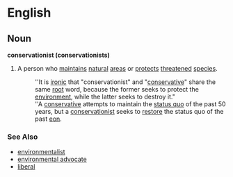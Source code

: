 =English=

==Noun==
'''conservationist (conservationists)'''

#A person who [[maintain]]s [[natural]] [[area]]s or [[protect]]s [[threaten]]ed [[species]].
#:''It is [[ironic]] that "conservationist" and "[[conservative]]" share the same [[root]] word, because the former seeks to protect the [[environment]], while the latter seeks to destroy it."
#:''A [[conservative]] attempts to maintain the [[status quo]] of the past 50 years, but a [[conservationist]] seeks to [[restore]] the status quo of the past [[eon]].

===See Also===
*[[environmentalist]]
*[[environmental advocate]]
*[[liberal]]
